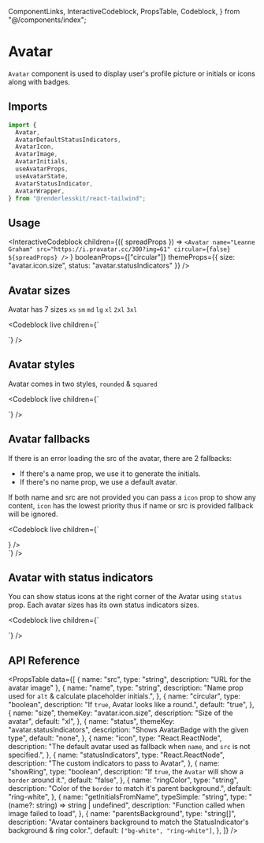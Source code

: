   ComponentLinks,
  InteractiveCodeblock,
  PropsTable,
  Codeblock,
} from "@/components/index";

# Avatar

`Avatar` component is used to display user's profile picture or initials or
icons along with badges.

<ComponentLinks github="avatar" theme="avatar" story="primitives-avatar" />

## Imports

```js
import {
  Avatar,
  AvatarDefaultStatusIndicators,
  AvatarIcon,
  AvatarImage,
  AvatarInitials,
  useAvatarProps,
  useAvatarState,
  AvatarStatusIndicator,
  AvatarWrapper,
} from "@renderlesskit/react-tailwind";
```

## Usage

<InteractiveCodeblock
  children={({ spreadProps }) =>
    `<Avatar name="Leanne Graham" src="https://i.pravatar.cc/300?img=61" circular={false} ${spreadProps} />`
  }
  booleanProps={["circular"]}
  themeProps={{ size: "avatar.icon.size", status: "avatar.statusIndicators" }}
/>

## Avatar sizes

Avatar has 7 sizes `xs` `sm` `md` `lg` `xl` `2xl` `3xl`

<Codeblock
  live
  children={`
<div className="flex space-x-2">
  <Avatar size="xs" name="Leanne Graham" src="https://i.pravatar.cc/300?img=1" />
  <Avatar size="sm" name="Ervin Howell" src="https://i.pravatar.cc/300?img=11" />
  <Avatar size="md" name="Clementine Bauch" src="https://i.pravatar.cc/300?img=21" />
  <Avatar size="lg" name="Patricia Lebsack" src="https://i.pravatar.cc/300?img=31" />
  <Avatar size="xl" name="Chelsey Dietrich" src="https://i.pravatar.cc/300?img=41" />
  <Avatar size="2xl" name="Dennis Schulist" src="https://i.pravatar.cc/300?img=51" />
  <Avatar size="3xl" name="Chris Evans" src="https://i.pravatar.cc/300?img=61" />
</div>
`}
/>

## Avatar styles

Avatar comes in two styles, `rounded` & `squared`

<Codeblock
  live
  children={`
<div className="flex space-x-2">
  <Avatar size="xl" name="Chelsey Dietrich" src="https://i.pravatar.cc/300?img=41" />
  <Avatar size="xl" name="Dennis Schulist" src="https://i.pravatar.cc/300?img=51" circular={false} />
</div>
`}
/>

## Avatar fallbacks

If there is an error loading the src of the avatar, there are 2 fallbacks:

- If there's a name prop, we use it to generate the initials.
- If there's no name prop, we use a default avatar.

If both name and src are not provided you can pass a `icon` prop to show any
content, `icon` has the lowest priority thus if name or src is provided fallback
will be ignored.

<Codeblock
  live
  children={`
<div className="flex space-x-2">
  <Avatar size="xl" name="Chelsey Dietrich" src="https://bit.ly/broken-link" />
  <Avatar size="xl" name="Dennis Schulist" src="https://bit.ly/broken-link" />
  <Avatar size="xl" src="https://bit.ly/broken-link" />
  <Avatar size="xl" icon={<InfoCircleIcon />} />
</div>
`}
/>

## Avatar with status indicators

You can show status icons at the right corner of the Avatar using `status` prop.
Each avatar sizes has its own status indicators sizes.

<Codeblock
  live
  children={`
<div className="flex space-x-2">
  <Avatar
    status="active"
    size="xl"
    name="Leanne Graham"
    src="https://i.pravatar.cc/300?img=1"
  />
  <Avatar
    status="sleep"
    size="xl"
    name="Ervin Howell"
    src="https://i.pravatar.cc/300?img=11"
  />
  <Avatar
    status="away"
    size="xl"
    name="Clementine Bauch"
    src="https://i.pravatar.cc/300?img=21"
  />
  <Avatar
    status="typing"
    size="xl"
    name="Patricia Lebsack"
    src="https://i.pravatar.cc/300?img=31"
  />
  <Avatar status="org" size="xl" name="Chelsey Dietrich" src="https://i.pravatar.cc/300?img=41" />
</div>
`}
/>

## API Reference

<PropsTable
  data={[
    { name: "src", type: "string", description: "URL for the avatar image" },
    {
      name: "name",
      type: "string",
      description: "Name prop used for `alt` & calculate placeholder initials.",
    },
    {
      name: "circular",
      type: "boolean",
      description: "If `true`, Avatar looks like a round.",
      default: "true",
    },
    {
      name: "size",
      themeKey: "avatar.icon.size",
      description: "Size of the avatar",
      default: "xl",
    },
    {
      name: "status",
      themeKey: "avatar.statusIndicators",
      description: "Shows AvatarBadge with the given type",
      default: "none",
    },
    {
      name: "icon",
      type: "React.ReactNode",
      description:
        "The default avatar used as fallback when `name`, and `src` is not specified.",
    },
    {
      name: "statusIndicators",
      type: "React.ReactNode",
      description: "The custom indicators to pass to Avatar",
    },
    {
      name: "showRing",
      type: "boolean",
      description: "If `true`, the `Avatar` will show a `border` around it.",
      default: "false",
    },
    {
      name: "ringColor",
      type: "string",
      description: "Color of the `border` to match it's parent background.",
      default: "ring-white",
    },
    {
      name: "getInitialsFromName",
      typeSimple: "string",
      type: "(name?: string) => string | undefined",
      description: "Function called when image failed to load",
    },
    {
      name: "parentsBackground",
      type: "string[]",
      description:
        "Avatar containers background to match the StatusIndicator's background & ring color.",
      default: `["bg-white", "ring-white"]`,
    },
  ]}
/>
